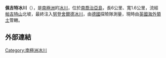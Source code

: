 {{Coord|54|24|S|36|28|W|type:glacier|display=title}}

'''佩吉特冰川'''（{{lang-de|Paget-Gletscher}}），是[[南極洲|南極洲]]的[[冰川|冰川]]，位於[[南喬治亞島|南喬治亞島]]，長6公里、寬1.6公里，流經[[帕吉特山|帕吉特山]]北坡，最終注入[[努登舍爾德冰川|努登舍爾德冰川]]，由[[德國|德國]]探險隊測量，現時由[[英國海外領土|英國海外領土]]管轄。

==外部連結==
{{usgs-gazetteer}}

{{Antarctica-geo-stub}}
[[Category:南極洲冰川|Category:南極洲冰川]]